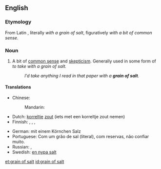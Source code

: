 ==English==

===Etymology===
From Latin {{term|cum grano salis}}, literally ''with a grain of salt'', figuratively ''with a bit of common sense''.

===Noun===
{{en-noun|sg=[[grain]] of [[salt]]|-}}

# {{idiom}} A bit of [[common sense]] and [[skepticism]].  Generally used in some form of ''to take with a grain of salt.''
#: ''I'd take anything I read in that paper with a '''grain of salt'''.''

====Translations====
{{trans-top|with common sense and skepticism}}
* Chinese:
*: Mandarin: {{i|to take with a grain of salt; not to be believed literally}} {{t|cmn|不可全信|tr=bùkěquánxìn|sc=Hani}}
* Dutch: [[korrel]]tje [[zout]] (iets met een korreltje zout nemen)
* Finnish: {{t|fi|varauksin}}, {{t|fi|varauksellisesti}}, {{t|fi|varauksella}},  {{t-|fi|varovasti}}
{{trans-mid}}
* German: mit einem Körnchen Salz
* Portuguese: Com um grão de sal (literal), com reservas, não confiar muito.
* Russian: {{qualifier|adverb}} {{t|ru|скептически|tr=skeptíčeski}}, {{qualifier|adverb}} {{t|ru|недоверчиво|tr=nedovérčivo}}
* Swedish: [[en nypa salt]]
{{trans-bottom}}

[[et:grain of salt]]
[[id:grain of salt]]